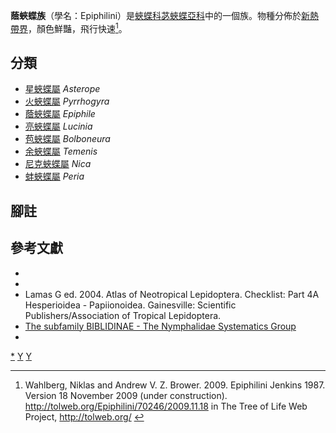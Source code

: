 {{NoteTA
|G1=Butterfly
}}
{{Automatic Taxobox
| taxon = Epiphilini
| authority = Jenkins, 1987
| fossil_range = {{fossilrange|35|0|earliest=35}}<small>從古近紀[[始新世|始新世]]至今<ref>Wahlberg, N., Leneveu, J., Kodandaramaiah, U., Peña, C., Nylin, S., Freitas, A. V., & Brower, A. V. (2009). Nymphalid butterflies diversify following near demise at the Cretaceous/Tertiary boundary. Proceedings of the Royal Society of London B: Biological Sciences, 276(1677), 4295-4302. {{en}}</ref></small>
| image = EPIPHILE OREA NEGRINA (2871462617).jpg
| image_caption = [[雙帶蔭蛺蝶|雙帶蔭蛺蝶]]<br />''Epiphile orea''
| type_genus = [[蔭蛺蝶屬|蔭蛺蝶屬]]<br />''Epiphile''
| type_genus_authority = Doubleday, 1844
| subdivision_ranks = [[屬|屬]]
| subdivision = 
共8個屬，詳見正文。
| synonyms =
}}

'''蔭蛺蝶族'''（學名：Epiphilini）是[[蛺蝶科|蛺蝶科]][[苾蛺蝶亞科|苾蛺蝶亞科]]中的一個族。物種分佈於[[新熱帶界|新熱帶界]]，顏色鮮豔，飛行快速<ref>Wahlberg, Niklas and Andrew V. Z. Brower. 2009. Epiphilini Jenkins 1987. Version 18 November 2009 (under construction). http://tolweb.org/Epiphilini/70246/2009.11.18 {{Wayback|url=http://tolweb.org/Epiphilini/70246/2009.11.18 |date=20160326140330 }} in The Tree of Life Web Project, http://tolweb.org/ {{Wayback|url=http://tolweb.org/ |date=20110515100516 }}</ref>。

== 分類 ==
* [[星蛺蝶屬|星蛺蝶屬]] ''Asterope''
* [[火蛺蝶屬|火蛺蝶屬]] ''Pyrrhogyra''
* [[蔭蛺蝶屬|蔭蛺蝶屬]] ''Epiphile''
* [[亮蛺蝶屬|亮蛺蝶屬]] ''Lucinia''
* [[苞蛺蝶屬|苞蛺蝶屬]] ''Bolboneura''
* [[余蛺蝶屬|余蛺蝶屬]] ''Temenis''
* [[尼克蛺蝶屬|尼克蛺蝶屬]] ''Nica''
* [[蚌蛺蝶屬|蚌蛺蝶屬]] ''Peria''

== 腳註 ==
{{reflist|}}

== 參考文獻 ==
* {{Commonscat-inline| Epiphilini}}
* {{Wikispecies-inline| Epiphilini}}
* Lamas G ed. 2004. Atlas of Neotropical Lepidoptera. Checklist: Part 4A Hesperioidea - Papiionoidea. Gainesville: Scientific Publishers/Association of Tropical Lepidoptera.
* [https://web.archive.org/web/20160327010227/http://www.nymphalidae.net/Nymphalidae/Biblidinae/Biblidinae.htm The subfamily BIBLIDINAE - The Nymphalidae Systematics Group]
* {{Cite book | author = 寿建新 周尧 李宇飞 | title = 世界蝴蝶分類名錄 | location = 中國 | publisher = 陝西科學技術出版社 | date = 2006-04-01 | ISBN = 9787536936768 | language= zh-hans }}
{{苾蛺蝶亞科}}
{{Taxonbar}}
[[Category:蔭蛺蝶族|*]]
[[Category:苾蛺蝶亞科|Y]]
[[Category:_1987年描述的分类群|Y]]